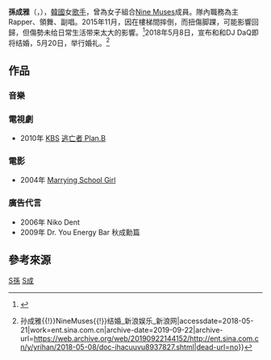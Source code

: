 {{藝人
| 姓名 = 成雅
| 類型 = 女歌手
| 圖片 = Sungah at Korean Wave Fashion Festival, 28 November 2015 02.jpg
| 圖片簡介 = 2015年的成雅
| 本名 = 孫成雅
| 外文名 = 손성아
| 羅馬拼音 = Son Sung Ah
| 英文名 = 
| 暱稱 = 
| 其他藝名 = 
| 國籍 = {{KOR}}
| 出生日期 = {{birth_date_and_age|1989|7|8}}
| 出生地點 = {{KOR}}[[首爾特別市|首爾特別市]]
| 職業 = [[女歌手|女歌手]]
| 語言 = [[韓語|韓語]]
| 教育程度 = [[成均館大學|成均館大學]]表演專業學系[[學士|學士]]
| 宗教信仰 = 
| 配偶 = DJ DaQ <br/> 原名：윤문수
| 出道日期 = 
| 出道作品 = 《Dolls》
| 代表作品 = 
| 活躍年代 = 
| 唱片公司 = 
| 經紀公司 = [[Star_Empire_Entertainment|Star Empire Entertainment]]
| 網站 = 
| 相關團體 = [[Nine_Muses|Nine Muses]]
}}

'''孫成雅'''（{{lang-ko|'''손성아'''}}，{{bd|1989年|7月8日}}），[[韓國|韓國]]女[[歌手|歌手]]，曾為女子組合[[Nine_Muses|Nine Muses]]成員。隊內職務為主Rapper、領舞、副唱。2015年11月，因在樓梯間摔倒，而扭傷脚踝，可能影響回歸，但傷勢未给日常生活带来太大的影響。<ref>{{Cite web |url=http://www.allthatstar.com/view.php?action=1793&postID=167909 |title=存档副本 |access-date=2016-10-04 |archive-url=https://web.archive.org/web/20161006022429/http://www.allthatstar.com/view.php?action=1793&postID=167909 |archive-date=2016-10-06 |dead-url=yes }}</ref>2018年5月8日，宣布和和DJ DaQ即将结婚，5月20日，举行婚礼。<ref>{{Cite web|url=http://ent.sina.com.cn/y/yrihan/2018-05-08/doc-ihacuuvu8937827.shtml|title=NineMuses孙成雅将结婚 男方是知名DJ已交往一年{{!}}孙成雅{{!}}NineMuses{{!}}结婚_新浪娱乐_新浪网|accessdate=2018-05-21|work=ent.sina.com.cn|archive-date=2019-09-22|archive-url=https://web.archive.org/web/20190922144152/http://ent.sina.com.cn/y/yrihan/2018-05-08/doc-ihacuuvu8937827.shtml|dead-url=no}}</ref>

==作品==
===音樂===
{{main|Nine Muses#音樂作品}}

===電視劇===
*2010年	[[KBS|KBS]] [[逃亡者_Plan.B|逃亡者 Plan.B]]

===電影===
*2004年	[[Marrying_School_Girl|Marrying School Girl]]

===廣告代言===
*2006年	Niko Dent
*2009年	Dr. You Energy Bar 秋成勳篇

==參考來源==
{{reflist}}{{Commons category|Son Sung-a}}
{{Nine Muses}}
{{Star Empire Entertainment}}

[[Category:1989年出生|S孫]]
[[Category:孫姓|S成]]